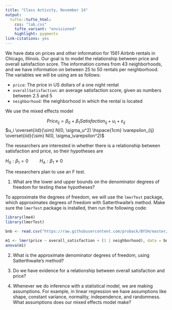 ```yaml
---
title: "Class Activity, November 14"
output: 
  tufte::tufte_html:
    css: "lab.css"
    tufte_variant: "envisioned"
    highlight: pygments
link-citations: yes
---
```


We have data on prices and other information for 1561 Airbnb rentals in Chicago, Illinois. Our goal is to model the relationship between price and overall satisfaction score. The information comes from 43 neighborhoods, and we have information on between 25 to 50 rentals per neighborhood. The variables we will be using are as follows:

* `price`: The price in US dollars of a one night rental
* `overallSatisfaction`: an average satisfaction score, given as numbers between 2.5 and 5
* `neighborhood`: the neighborhood in which the rental is located

We use the mixed effects model

$$Price_{ij} = \beta_0 + \beta_1 Satisfaction_{ij} + u_i + \varepsilon_{ij}$$
$u_i \overset{iid}{\sim} N(0, \sigma_u^2) \hspace{1cm} \varepsilon_{ij} \overset{iid}{\sim} N(0, \sigma_\varepsilon^2)$

The researchers are interested in whether there is a relationship between satisfaction and price, so their hypotheses are

$H_0: \beta_1 = 0 \hspace{1cm} H_A: \beta_1 \neq 0$

The researchers plan to use an F test.

1. What are the lower and upper bounds on the denominator degrees of freedom for testing these hypotheses?

To approximate the degrees of freedom, we will use the `lmerTest` package, which approximates degrees of freedom with Satterthwaite's method. Make sure the `lmerTest` package is installed, then run the following code:

```r
library(lme4)
library(lmerTest)

bnb <- read.csv("https://raw.githubusercontent.com/proback/BYSH/master/data/airbnb.csv")

m1 <- lmer(price ~ overall_satisfaction + (1 | neighborhood), data = bnb)
anova(m1)
```

2. What is the approximate denominator degrees of freedom, using Satterthwaite's method?

3. Do we have evidence for a relationship between overall satisfaction and price?

4. Whenever we do inference with a statistical model, we are making assumptions. For example, in linear regression we have assumptions like shape, constant variance, normality, independence, and randomness. What assumptions does our mixed effects model make?